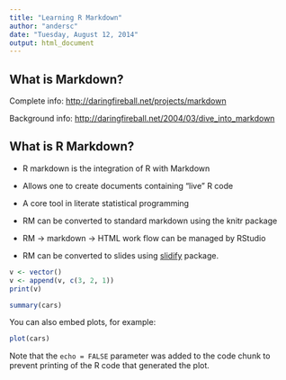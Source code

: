 ```yaml
---
title: "Learning R Markdown"
author: "andersc"
date: "Tuesday, August 12, 2014"
output: html_document
---
```


## What is Markdown?

Complete info: <http://daringfireball.net/projects/markdown>

Background info: <http://daringfireball.net/2004/03/dive_into_markdown>

## What is R Markdown?

* R markdown is the integration of R with Markdown
* Allows one to create documents containing "live" R code
* A core tool in literate statistical programming

* RM can be converted to standard markdown using the knitr package
* RM -> markdown -> HTML work flow can be managed by RStudio
* RM can be converted to slides using [slidify](http://slidify.org/) package.

```r
v <- vector()
v <- append(v, c(3, 2, 1))
print(v)
```

```r
summary(cars)
```

You can also embed plots, for example:

```r
plot(cars)
```

Note that the `echo = FALSE` parameter was added to the code chunk to prevent printing of the R code that generated the plot.
